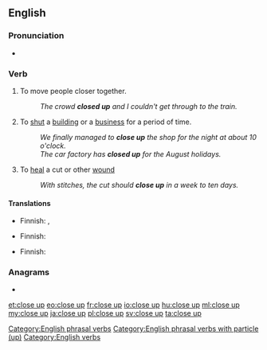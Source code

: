 {{also|close-up}}
==English==

===Pronunciation===
* {{IPA|/kləʊzˈʌp/|lang=en}}

===Verb===
{{head|en|verb}}

# To move people closer together.
#: ''The crowd '''closed up''' and I couldn't get through to the train.''
# To [[shut]] a [[building]] or a [[business]] for a period of time.
#: ''We finally managed to '''close up''' the shop for the night at about 10 o'clock.''
#: ''The car factory has '''closed up''' for the August holidays.''
# To [[heal]] a cut or other [[wound]]
#: ''With stitches, the cut should '''close up''' in a week to ten days.''

====Translations====
{{trans-top|to move closer together}}
* Finnish: {{t+|fi|tiivistyä}}, {{t+|fi|tiivistää}}
{{trans-mid}}
{{trans-bottom}}

{{trans-top|to shut for a period of time}}
* Finnish: {{t+|fi|sulkea}}
{{trans-mid}}
{{trans-bottom}}

{{trans-top|of a wound, to heal}}
* Finnish: {{t+|fi|umpeutua}}
{{trans-mid}}
{{trans-bottom}}

===Anagrams===
* {{l|en|couples}}

[[Category:English phrasal verbs]]
[[Category:English phrasal verbs with particle (up)]]
[[Category:English verbs]]

[[et:close up]]
[[eo:close up]]
[[fr:close up]]
[[io:close up]]
[[hu:close up]]
[[ml:close up]]
[[my:close up]]
[[ja:close up]]
[[pl:close up]]
[[sv:close up]]
[[ta:close up]]